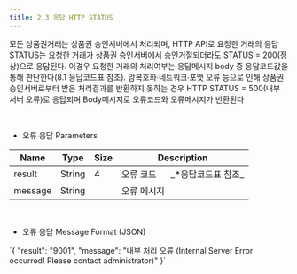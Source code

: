 ```yaml
---
title: 2.3 응답 HTTP STATUS
---
```


모든 상품권거래는 상품권 승인서버에서 처리되며, HTTP API로 요청한 거래의 응답 STATUS는 요청한 거래가 상품권
승인서버에서 승인거절되더라도 STATUS = 200(정상)으로 응답된다. 이경우 요청한 거래의 처리여부는 응답메시지 body 중
응답코드값을 통해 판단한다(8.1 응답코드표 참조). 암복호화∙네트워크∙포맷 오류 등으로 인해 상품권 승인서버로부터 받은
처리결과를 반환하지 못하는 경우 HTTP STATUS = 500(내부 서버 오류)로 응답되며 Body메시지로 오류코드와 오류메시지가
반환된다

<br />

- 오류 응답 Parameters

<table>
  <thead>
    <tr>
      <th>Name</th>
      <th>Type</th>
      <th>Size</th>
      <th>Description</th>
    </tr>
  </thead>
  <tbody>
    <tr>
      <td>result</td>
      <td class='text-center'>String</td>
      <td class='text-center'>4</td>
      <td>오류 코드 &nbsp;&nbsp;&nbsp;&nbsp;&nbsp;_*응답코드표 참조_</td>
    </tr>
    <tr>
      <td>message</td>
      <td class='text-center'>String</td>
      <td class='text-center'></td>
      <td>오류 메시지</td>
    </tr>
  </tbody>
</table>

<br />

- 오류 응답 Message Format (JSON)

<Info>
`{
  "result": "9001",
  "message": "내부 처리 오류 (Internal Server Error occurred! Please contact administrator)"
}`
</Info>
